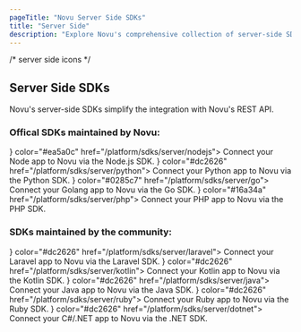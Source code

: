```yaml
---
pageTitle: "Novu Server Side SDKs"
title: "Server Side"
description: "Explore Novu's comprehensive collection of server-side SDKs for seamless notification integration across multiple programming languages"
---
```


/* server side icons */

## Server Side SDKs
Novu's server-side SDKs simplify the integration with Novu's REST API.

### Offical SDKs maintained by Novu:
<Cards cols={2}>
  <Card title="Node.js (Official)" icon={<NodejsIcon />} color="#ea5a0c" href="/platform/sdks/server/nodejs">
    Connect your Node app to Novu via the Node.js SDK.
  </Card>
  <Card title="Python (Official)" icon={<PythonIcon />} color="#dc2626" href="/platform/sdks/server/python">
    Connect your Python app to Novu via the Python SDK.
  </Card>
    <Card title="Go (Official)" icon={<GolangIcon />} color="#0285c7" href="/platform/sdks/server/go">
    Connect your Golang app to Novu via the Go SDK.
  </Card>
  <Card title="PHP (Official)" icon={<PhpIcon />} color="#16a34a" href="/platform/sdks/server/php">
    Connect your PHP app to Novu via the PHP SDK.
  </Card>
</Cards>

### SDKs maintained by the community:
<Cards cols={2}>
  <Card title="Laravel (Community)" icon={<LaravelIcon />} color="#dc2626" href="/platform/sdks/server/laravel">
    Connect your Laravel app to Novu via the Laravel SDK.
  </Card>
  <Card title="Kotlin (Community)" icon={<KotlinIcon />} color="#dc2626" href="/platform/sdks/server/kotlin">
    Connect your Kotlin app to Novu via the Kotlin SDK.
  </Card>
  <Card title="Java (Community)" icon={<JavaIcon />} color="#dc2626" href="/platform/sdks/server/java">
    Connect your Java app to Novu via the Java SDK.
  </Card>
  <Card title="Ruby (Community)" icon={<RubyIcon />} color="#dc2626" href="/platform/sdks/server/ruby">
    Connect your Ruby app to Novu via the Ruby SDK.
  </Card>
  <Card title=".NET (Community)"  icon={<DotnetIcon />}  color="#dc2626" href="/platform/sdks/server/dotnet">
    Connect your C#/.NET app to Novu via the .NET SDK.
  </Card>
</Cards>